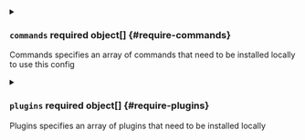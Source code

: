 

<PartialDevspace />



<details className="config-field" data-expandable="true">
<summary>

### `commands` <span class="config-field-required" data-required="false">required</span> <span class="config-field-type">object[]</span> <span class="config-field-default"></span> <span class="config-field-enum"></span> {#require-commands}

Commands specifies an array of commands that need to be installed locally to use this config

</summary>

<PartialCommands />


</details>



<details className="config-field" data-expandable="true">
<summary>

### `plugins` <span class="config-field-required" data-required="false">required</span> <span class="config-field-type">object[]</span> <span class="config-field-default"></span> <span class="config-field-enum"></span> {#require-plugins}

Plugins specifies an array of plugins that need to be installed locally

</summary>

<PartialPlugins />


</details>
